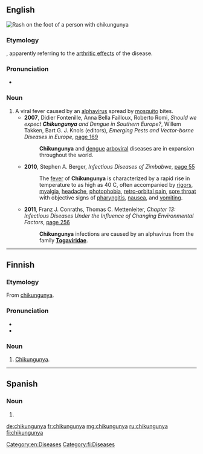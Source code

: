 ==English==
[[File:2012-01-09 Chikungunya on the left feet at The Philippines.jpeg|right|thumb|[[Rash]] on the [[foot]] of a person with chikungunya]]
{{wikipedia}}

===Etymology===
{{borrowing|kde|chikungunya||that which bends up|lang=en}}, apparently referring to the [[arthrosis|arthritic effects]] of the disease.

===Pronunciation===
* {{IPA|/tʃɪkʊŋˈɡʊnjə/|/ˌtʃɪkənˈɡʌnjə/|lang=en}}

===Noun===
{{en-noun|-}}

# A viral fever caused by an [[alphavirus]] spread by [[mosquito]] bites.
#* '''2007''', Didier Fontenille, Anna Bella Failloux, Roberto Romi, ''Should we expect '''Chikungunya''' and Dengue in Southern Europe?'', Willem Takken, Bart G. J. Knols (editors), ''Emerging Pests and Vector-borne Diseases in Europe'', [http://books.google.com.au/books?id=BEs_2o58GSkC&pg=PA169&dq=%22chikungunya%22%7C%22chikungunyas%22&hl=en&sa=X&ei=tj1iU7rnJoX28QWkv4GYBQ&redir_esc=y#v=onepage&q=%22chikungunya%22%7C%22chikungunyas%22&f=false page 169]
#*: '''Chikungunya''' and [[dengue]] [[arbovirus|arboviral]] diseases are in expansion throughout the world.
#* '''2010''', Stephen A. Berger, ''Infectious Diseases of Zimbabwe'', [http://books.google.com.au/books?id=SmofSKBd1iUC&pg=PA55&dq=%22chikungunya%22%7C%22chikungunyas%22&hl=en&sa=X&ei=tj1iU7rnJoX28QWkv4GYBQ&redir_esc=y#v=onepage&q=%22chikungunya%22%7C%22chikungunyas%22&f=false page 55]
#*: The [[fever]] of '''Chikungunya''' is characterized by a rapid rise in temperature to as high as 40 C, often accompanied by [[rigor]]s, [[myalgia]], [[headache]], [[photophobia]], [[retro-orbital pain]], [[sore throat]] with objective signs of [[pharyngitis]], [[nausea]], and [[vomit]]ing.
#* '''2011''', Franz J. Conraths, Thomas C. Mettenleiter, ''Chapter 13: Infectious Diseases Under the Influence of Changing Environmental Factors'', [http://books.google.com.au/books?id=IFy_KhR2D78C&pg=PA256&dq=%22chikungunya%22%7C%22chikungunyas%22&hl=en&sa=X&ei=tj1iU7rnJoX28QWkv4GYBQ&redir_esc=y#v=onepage&q=%22chikungunya%22%7C%22chikungunyas%22&f=false page 256]
#*: '''Chikungunya''' infections are caused by an alphavirus from the family '''[[Togaviridae]]'''.

[[Category:en:Diseases]]

----

==Finnish==
{{wikipedia|lang=fi}}

===Etymology===
From {{etyl|en|fi}} [[chikungunya#English|chikungunya]].

===Pronunciation===
* {{IPA|/ˈtʃɪkunˌɡunjɑ/|lang=fi}}
* {{hyphenation|chi|kun|gun|ya|lang=fi}}

===Noun===
{{fi-noun}}

# [[chikungunya#English|Chikungunya]].

[[Category:fi:Diseases]]
----
==Spanish==

===Noun===
{{es-noun|f}}

# {{l|en|chikungunya}}

[[de:chikungunya]]
[[fr:chikungunya]]
[[mg:chikungunya]]
[[ru:chikungunya]]
[[fi:chikungunya]]